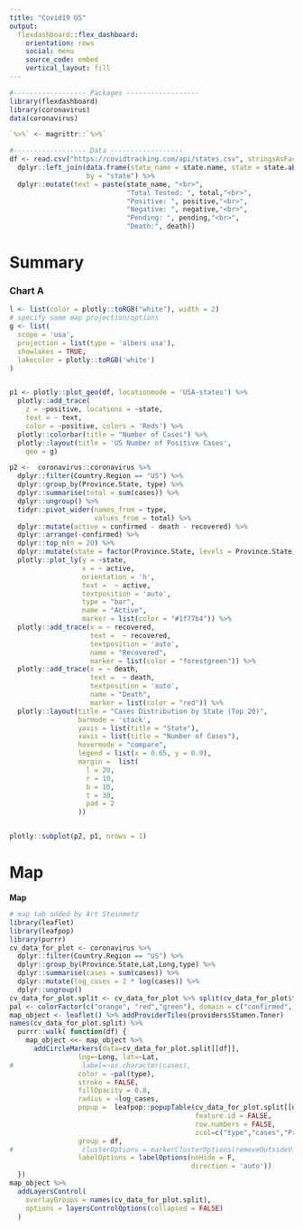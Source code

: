 ```yaml
---
title: "Covid19 US"
output: 
  flexdashboard::flex_dashboard:
    orientation: rows
    social: menu
    source_code: embed
    vertical_layout: fill
---
```


```r
#------------------ Packages ------------------
library(flexdashboard)
library(coronavirus)
data(coronavirus)

`%>%` <- magrittr::`%>%`

#------------------ Data ------------------
df <- read.csv("https://covidtracking.com/api/states.csv", stringsAsFactors = FALSE) %>%
  dplyr::left_join(data.frame(state_name = state.name, state = state.abb, stringsAsFactors = FALSE),
                   by = "state") %>%
  dplyr::mutate(text = paste(state_name, "<br>", 
                             "Total Tested: ", total,"<br>",
                             "Positive: ", positive,"<br>",
                             "Negative: ", negative,"<br>",
                             "Pending: ", pending,"<br>",
                             "Death:", death))

```





Summary
=======================================================================



### Chart A

```r
l <- list(color = plotly::toRGB("white"), width = 2)
# specify some map projection/options
g <- list(
  scope = 'usa',
  projection = list(type = 'albers usa'),
  showlakes = TRUE,
  lakecolor = plotly::toRGB('white')
)


p1 <- plotly::plot_geo(df, locationmode = 'USA-states') %>%
  plotly::add_trace(
    z = ~positive, locations = ~state,
    text = ~ text,
    color = ~positive, colors = 'Reds') %>% 
  plotly::colorbar(title = "Number of Cases") %>%
  plotly::layout(title = 'US Number of Positive Cases',
    geo = g) 

p2 <-  coronavirus::coronavirus %>%
  dplyr::filter(Country.Region == "US") %>%
  dplyr::group_by(Province.State, type) %>%
  dplyr::summarise(total = sum(cases)) %>%
  dplyr::ungroup() %>%
  tidyr::pivot_wider(names_from = type,
                     values_from = total) %>%
  dplyr::mutate(active = confirmed - death - recovered) %>%
  dplyr::arrange(-confirmed) %>%
  dplyr::top_n(n = 20) %>%
  dplyr::mutate(state = factor(Province.State, levels = Province.State)) %>%
  plotly::plot_ly(y = ~state, 
                  x = ~ active, 
                  orientation = 'h',
                  text =  ~ active,
                  textposition = 'auto',
                  type = "bar", 
                  name = "Active",
                  marker = list(color = "#1f77b4")) %>%
  plotly::add_trace(x = ~ recovered,
                    text =  ~ recovered,
                    textposition = 'auto',
                    name = "Recovered",
                    marker = list(color = "forestgreen")) %>%
  plotly::add_trace(x = ~ death, 
                    text =  ~ death,
                    textposition = 'auto',
                    name = "Death",
                    marker = list(color = "red")) %>%
  plotly::layout(title = "Cases Distribution by State (Top 20)",
                 barmode = 'stack',
                 yaxis = list(title = "State"),
                 xaxis = list(title = "Number of Cases"),
                 hovermode = "compare",
                 legend = list(x = 0.65, y = 0.9),
                 margin =  list(
                   l = 20,
                   r = 10,
                   b = 10,
                   t = 30,
                   pad = 2
                 ))


plotly::subplot(p2, p1, nrows = 1)
```

















Map
=======================================================================

**Map**

```r
# map tab added by Art Steinmetz
library(leaflet)
library(leafpop)
library(purrr)
cv_data_for_plot <- coronavirus %>% 
  dplyr::filter(Country.Region == "US") %>% 
  dplyr::group_by(Province.State,Lat,Long,type) %>% 
  dplyr::summarise(cases = sum(cases)) %>% 
  dplyr::mutate(log_cases = 2 * log(cases)) %>% 
  dplyr::ungroup()
cv_data_for_plot.split <- cv_data_for_plot %>% split(cv_data_for_plot$type)
pal <- colorFactor(c("orange", "red","green"), domain = c("confirmed", "death","recovered"))
map_object <- leaflet() %>% addProviderTiles(providers$Stamen.Toner)
names(cv_data_for_plot.split) %>%
  purrr::walk( function(df) {
    map_object <<- map_object %>%
      addCircleMarkers(data=cv_data_for_plot.split[[df]],
                 lng=~Long, lat=~Lat,
#                 label=~as.character(cases),
                 color = ~pal(type),
                 stroke = FALSE,
                 fillOpacity = 0.8,
                 radius = ~log_cases,
                 popup =  leafpop::popupTable(cv_data_for_plot.split[[df]],
                                              feature.id = FALSE,
                                              row.numbers = FALSE,
                                              zcol=c("type","cases","Province.State")),
                 group = df,
#                 clusterOptions = markerClusterOptions(removeOutsideVisibleBounds = F),
                 labelOptions = labelOptions(noHide = F,
                                             direction = 'auto'))
  })
map_object %>%
  addLayersControl(
    overlayGroups = names(cv_data_for_plot.split),
    options = layersControlOptions(collapsed = FALSE) 
  )
```





